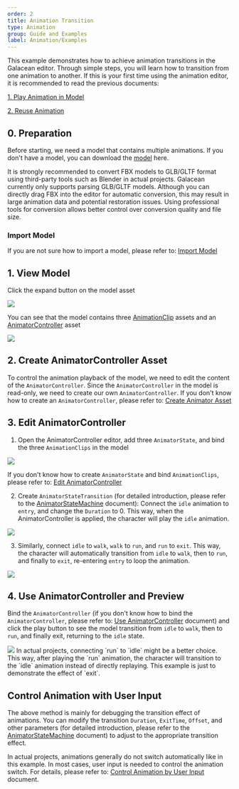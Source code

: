```yaml
---
order: 2
title: Animation Transition
type: Animation
group: Guide and Examples
label: Animation/Examples
---
```


This example demonstrates how to achieve animation transitions in the Galacean editor. Through simple steps, you will learn how to transition from one animation to another.
If this is your first time using the animation editor, it is recommended to read the previous documents:

[1. Play Animation in Model](/en/docs/animation/examples/playAnimation/)

[2. Reuse Animation](/en/docs/animation/examples/reuseAnimation/)

## 0. Preparation

Before starting, we need a model that contains multiple animations. If you don't have a model, you can download the [model](https://mdn.alipayobjects.com/oasis_be/afts/file/A*AN3aSZzEijkAAAAAAAAAAAAADkp5AQ/player.glb) here.

<Callout type="positive">
  It is strongly recommended to convert FBX models to GLB/GLTF format using third-party tools such as Blender in actual projects. Galacean currently only supports parsing GLB/GLTF models. Although you can directly drag FBX into the editor for automatic conversion, this may result in large animation data and potential restoration issues. Using professional tools for conversion allows better control over conversion quality and file size.
</Callout>

### Import Model
If you are not sure how to import a model, please refer to: [Import Model](/en/docs/animation/examples/playAnimation/#import-model)

## 1. View Model
Click the expand button on the model asset

<Image src="https://mdn.alipayobjects.com/huamei_3zduhr/afts/img/A*uMXwRZDzOwkAAAAAAAAAAAAADsJ_AQ/original" />

You can see that the model contains three [AnimationClip](/en/docs/animation/clip) assets and an [AnimatorController](/en/docs/animation/animatorController/) asset

<Image src="https://mdn.alipayobjects.com/huamei_3zduhr/afts/img/A*kyhMRYgmJJwAAAAAAAAAAAAADsJ_AQ/original" />


## 2. Create AnimatorController Asset
To control the animation playback of the model, we need to edit the content of the `AnimatorController`. Since the `AnimatorController` in the model is read-only, we need to create our own `AnimatorController`.
If you don't know how to create an `AnimatorController`, please refer to: [Create Animator Asset](/en/docs/animation/examples/playAnimation/#2-create-animator-asset)

## 3. Edit AnimatorController

1. Open the AnimatorController editor, add three `AnimatorState`, and bind the three `AnimationClips` in the model

<Image src="https://mdn.alipayobjects.com/huamei_3zduhr/afts/img/A*YQ8-S5XcK-wAAAAAAAAAAAAADsJ_AQ/original" />

If you don't know how to create `AnimatorState` and bind `AnimationClips`, please refer to: [Edit AnimatorController](/en/docs/animation/examples/playAnimation/#3-edit-animator-controller)

2. Create `AnimatorStateTransition` (for detailed introduction, please refer to the [AnimatorStateMachine](/en/docs/animation/state-machine/#animation-transition) document): Connect the `idle` animation to `entry`, and change the `Duration` to 0. This way, when the AnimatorController is applied, the character will play the `idle` animation.

<Image src="https://mdn.alipayobjects.com/huamei_3zduhr/afts/img/A*xONyQ76QzkMAAAAAAAAAAAAADsJ_AQ/original" />

3. Similarly, connect `idle` to `walk`, `walk` to `run`, and `run` to `exit`. This way, the character will automatically transition from `idle` to `walk`, then to `run`, and finally to `exit`, re-entering `entry` to loop the animation.

<Image src="https://mdn.alipayobjects.com/huamei_3zduhr/afts/img/A*LSECTqsXywUAAAAAAAAAAAAADsJ_AQ/original" />

## 4. Use AnimatorController and Preview
Bind the `AnimatorController` (if you don't know how to bind the `AnimatorController`, please refer to: [Use AnimatorController](/en/docs/animation/examples/playAnimation/#4-use-animator-controller) document) and click the play button to see the model transition from `idle` to `walk`, then to `run`, and finally exit, returning to the `idle` state.

<Image src="https://mdn.alipayobjects.com/huamei_3zduhr/afts/img/A*flHoR7W2aiwAAAAAAAAAAAAADsJ_AQ/original" />

<Callout type="positive">
  In actual projects, connecting `run` to `idle` might be a better choice. This way, after playing the `run` animation, the character will transition to the `idle` animation instead of directly replaying. This example is just to demonstrate the effect of `exit`.
</Callout>

## Control Animation with User Input
The above method is mainly for debugging the transition effect of animations. You can modify the transition `Duration`, `ExitTime`, `Offset`, and other parameters (for detailed introduction, please refer to the [AnimatorStateMachine](/en/docs/animation/state-machine/) document) to adjust to the appropriate transition effect.

In actual projects, animations generally do not switch automatically like in this example. In most cases, user input is needed to control the animation switch. For details, please refer to: [Control Animation by User Input](/en/docs/animation/examples/controlAnimationByInput) document.
